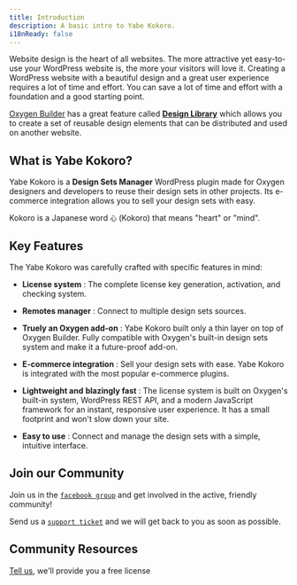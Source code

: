 ```yaml
---
title: Introduction
description: A basic intro to Yabe Kokoro.
i18nReady: false
---
```


Website design is the heart of all websites. The more attractive yet easy-to-use your WordPress website is, the more your visitors will love it. Creating a WordPress website with a beautiful design and a great user experience requires a lot of time and effort. You can save a lot of time and effort with a foundation and a good starting point.

[Oxygen Builder](https://oxygenbuilder.com/) has a great feature called [**Design Library**](https://oxygenbuilder.com/documentation/design-library/) which allows you to create a set of reusable design elements that can be distributed and used on another website.

<h2>What is Yabe Kokoro?</h2>

Yabe Kokoro is a **Design Sets Manager** WordPress plugin made for Oxygen designers and developers to reuse their design sets in other projects. Its e-commerce integration allows you to sell your design sets with easy.

Kokoro is a Japanese word `心` (Kokoro) that means "heart" or "mind".

## Key Features

The Yabe Kokoro was carefully crafted with specific features in mind:

- <i class="fa-solid fa-key"></i> **License system** :
The complete license key generation, activation, and checking system.

- <i class="fa-solid fa-key-skeleton-left-right"></i> **Remotes manager** :
Connect to multiple design sets sources.

- <i class="fa-solid fa-layer-plus"></i> **Truely an Oxygen add-on** :
Yabe Kokoro built only a thin layer on top of Oxygen Builder. Fully compatible with Oxygen's built-in design sets system and make it a future-proof add-on.

- <i class="fa-solid fa-cart-shopping"></i> **E-commerce integration** :
Sell your design sets with ease. Yabe Kokoro is integrated with the most popular e-commerce plugins.

- <i class="fa-solid fa-feather"></i> **Lightweight and** <i class="fa-solid fa-rabbit-running"></i> **blazingly fast** :
The license system is built on Oxygen's built-in system, WordPress REST API, and a modern JavaScript framework for an instant, responsive user experience. It has a small footprint and won't slow down your site.

- <i class="fa-solid fa-face-smile-hearts"></i> **Easy to use** :
Connect and manage the design sets with a simple, intuitive interface.

## Join our Community

<i class="fa-solid fa-comment pr:6"></i> Join us in the [`facebook group`](https://www.facebook.com/groups/1142662969627943) and get involved in the active, friendly community!

<i class="fa-solid fa-headset pr:6"></i> Send us a [`support ticket`](https://rosua.org/support-portal) and we will get back to you as soon as possible.

## Community Resources

[Tell us](https://rosua.org/support-portal), we'll provide you a free license

